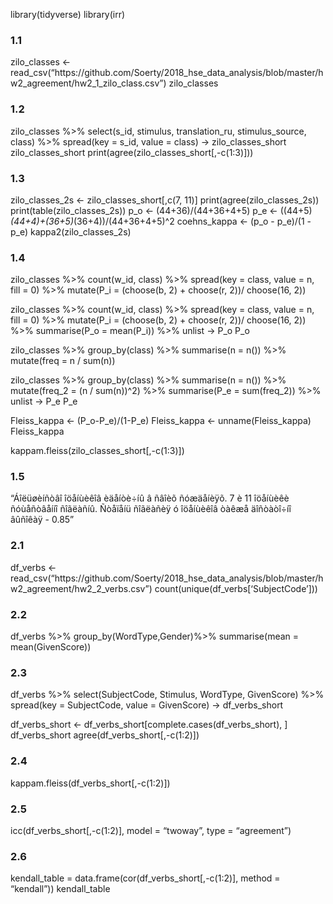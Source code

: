 library(tidyverse)
library(irr)


### 1.1
zilo_classes <- read_csv("https://github.com/Soerty/2018_hse_data_analysis/blob/master/hw2_agreement/hw2_1_zilo_class.csv")
zilo_classes


### 1.2
zilo_classes %>% 
     select(s_id, stimulus, translation_ru, stimulus_source, class) %>% 
     spread(key = s_id, value = class) ->
     zilo_classes_short
zilo_classes_short
print(agree(zilo_classes_short[,-c(1:3)]))


### 1.3
zilo_classes_2s <- zilo_classes_short[,c(7, 11)]
print(agree(zilo_classes_2s))
print(table(zilo_classes_2s))
p_o <- (44+36)/(44+36+4+5)
p_e <- ((44+5)*(44+4)+(36+5)*(36+4))/(44+36+4+5)^2
coehns_kappa <- (p_o - p_e)/(1 - p_e)
kappa2(zilo_classes_2s)


### 1.4
zilo_classes %>% 
  count(w_id, class) %>% 
  spread(key = class, value = n, fill = 0) %>% 
  mutate(P_i = (choose(b, 2) + choose(r, 2))/ choose(16, 2))
  
zilo_classes %>% 
  count(w_id, class) %>% 
  spread(key = class, value = n, fill = 0) %>% 
  mutate(P_i = (choose(b, 2) + choose(r, 2))/ choose(16, 2)) %>% 
  summarise(P_o = mean(P_i)) %>% 
  unlist ->
  P_o
P_o
  
zilo_classes %>% 
  group_by(class) %>% 
  summarise(n = n()) %>% 
  mutate(freq = n / sum(n))
  
zilo_classes %>% 
  group_by(class) %>% 
  summarise(n = n()) %>% 
  mutate(freq_2 = (n / sum(n))^2) %>% 
  summarise(P_e = sum(freq_2)) %>% 
  unlist ->
  P_e
P_e

Fleiss_kappa <- (P_o-P_e)/(1-P_e)
Fleiss_kappa <- unname(Fleiss_kappa)
Fleiss_kappa

kappam.fleiss(zilo_classes_short[,-c(1:3)])


### 1.5
"Áîëüøèíñòâî îöåíùèêîâ èäåíòè÷íû â ñâîèõ ñóæäåíèÿõ. 7 è 11 îöåíùèêè ñóùåñòâåííî ñîãëàñíû. Ñòåïåíü ñîãëàñèÿ ó îöåíùèêîâ òàêæå äîñòàòî÷íî âûñîêàÿ - 0.85"


### 2.1
df_verbs <- read_csv("https://github.com/Soerty/2018_hse_data_analysis/blob/master/hw2_agreement/hw2_2_verbs.csv")
count(unique(df_verbs['SubjectCode']))


### 2.2
df_verbs %>% 
      group_by(WordType,Gender)%>%
      summarise(mean = mean(GivenScore))
      

### 2.3
df_verbs %>% 
      select(SubjectCode, Stimulus, WordType, GivenScore) %>% 
      spread(key = SubjectCode, value = GivenScore) ->
      df_verbs_short


df_verbs_short <- df_verbs_short[complete.cases(df_verbs_short), ]
df_verbs_short
agree(df_verbs_short[,-c(1:2)])


### 2.4
kappam.fleiss(df_verbs_short[,-c(1:2)])


### 2.5
icc(df_verbs_short[,-c(1:2)], model = "twoway", type = "agreement")


### 2.6
kendall_table = data.frame(cor(df_verbs_short[,-c(1:2)], method = "kendall"))
kendall_table
      
